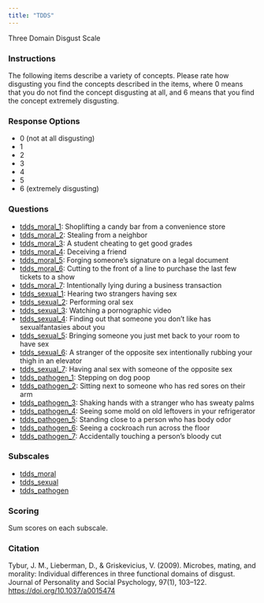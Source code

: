 ```yaml
---
title: "TDDS"
---
```


Three Domain Disgust Scale

### Instructions

The following items describe a variety of concepts. Please rate how disgusting you find the concepts described in the items, where 0 means that you do not find the concept disgusting at all, and 6 means that you find the concept extremely disgusting.

### Response Options

* 0 (not at all disgusting)
* 1
* 2
* 3
* 4
* 5
* 6 (extremely disgusting)

### Questions

* [tdds_moral_1](tdds/moral_1.json): Shoplifting a candy bar from a convenience store
* [tdds_moral_2](tdds/moral_2.json): Stealing from a neighbor
* [tdds_moral_3](tdds/moral_3.json): A student cheating to get good grades
* [tdds_moral_4](tdds/moral_4.json): Deceiving a friend
* [tdds_moral_5](tdds/moral_5.json): Forging someone's signature on a legal document
* [tdds_moral_6](tdds/moral_6.json): Cutting to the front of a line to purchase the last few tickets to a show
* [tdds_moral_7](tdds/moral_7.json): Intentionally lying during a business transaction
* [tdds_sexual_1](tdds/sexual_1.json): Hearing two strangers having sex
* [tdds_sexual_2](tdds/sexual_2.json): Performing oral sex
* [tdds_sexual_3](tdds/sexual_3.json): Watching a pornographic video
* [tdds_sexual_4](tdds/sexual_4.json): Finding out that someone you don't like has sexualfantasies about you
* [tdds_sexual_5](tdds/sexual_5.json): Bringing someone you just met back to your room to have sex
* [tdds_sexual_6](tdds/sexual_6.json): A stranger of the opposite sex intentionally rubbing your thigh in an elevator
* [tdds_sexual_7](tdds/sexual_7.json): Having anal sex with someone of the opposite sex
* [tdds_pathogen_1](tdds/pathogen_1.json): Stepping on dog poop
* [tdds_pathogen_2](tdds/pathogen_2.json): Sitting next to someone who has red sores on their arm
* [tdds_pathogen_3](tdds/pathogen_3.json): Shaking hands with a stranger who has sweaty palms
* [tdds_pathogen_4](tdds/pathogen_4.json): Seeing some mold on old leftovers in your refrigerator
* [tdds_pathogen_5](tdds/pathogen_5.json): Standing close to a person who has body odor
* [tdds_pathogen_6](tdds/pathogen_6.json): Seeing a cockroach run across the floor
* [tdds_pathogen_7](tdds/pathogen_7.json): Accidentally touching a person's bloody cut

### Subscales

* [tdds_moral](tdds/moral.json)
* [tdds_sexual](tdds/sexual.json)
* [tdds_pathogen](tdds/pathogen.json)

### Scoring

Sum scores on each subscale.

### Citation

Tybur, J. M., Lieberman, D., & Griskevicius, V. (2009). Microbes, mating, and morality: Individual differences in three functional domains of disgust. Journal of Personality and Social Psychology, 97(1), 103–122. <https://doi.org/10.1037/a0015474>

